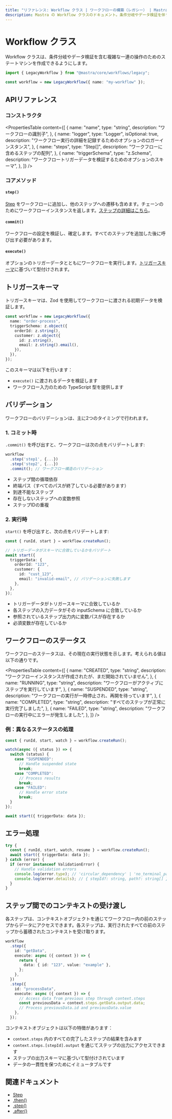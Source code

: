 ```yaml
---
title: "リファレンス: Workflow クラス | ワークフローの構築（レガシー） | Mastra ドキュメント"
description: Mastra の Workflow クラスのドキュメント。条件分岐やデータ検証を伴う複雑な操作のシーケンスのための状態機械を作成できます。
---
```




# Workflow クラス

Workflow クラスは、条件分岐やデータ検証を含む複雑な一連の操作のためのステートマシンを作成できるようにします。

```ts copy
import { LegacyWorkflow } from "@mastra/core/workflows/legacy";

const workflow = new LegacyWorkflow({ name: "my-workflow" });
```



## APIリファレンス

### コンストラクタ

<PropertiesTable
  content={[
    {
      name: "name",
      type: "string",
      description: "ワークフローの識別子",
    },
    {
      name: "logger",
      type: "Logger<WorkflowLogMessage>",
      isOptional: true,
      description: "ワークフロー実行の詳細を記録するためのオプションのロガーインスタンス",
    },
    {
      name: "steps",
      type: "Step[]",
      description: "ワークフローに含めるステップの配列",
    },
    {
      name: "triggerSchema",
      type: "z.Schema",
      description: "ワークフロートリガーデータを検証するためのオプションのスキーマ",
    },
  ]}
/>

### コアメソッド

#### `step()`

[Step](./step-class.mdx) をワークフローに追加し、他のステップへの遷移も含めます。チェーンのためにワークフローインスタンスを返します。[ステップの詳細はこちら](./step-class.mdx)。

#### `commit()`

ワークフローの設定を検証し、確定します。すべてのステップを追加した後に呼び出す必要があります。

#### `execute()`

オプションのトリガーデータとともにワークフローを実行します。[トリガースキーマ](./workflow.mdx#trigger-schemas)に基づいて型付けされます。



## トリガースキーマ

トリガースキーマは、Zod を使用してワークフローに渡される初期データを検証します。

```ts showLineNumbers copy
const workflow = new LegacyWorkflow({
  name: "order-process",
  triggerSchema: z.object({
    orderId: z.string(),
    customer: z.object({
      id: z.string(),
      email: z.string().email(),
    }),
  }),
});
```

このスキーマは以下を行います：

- `execute()` に渡されるデータを検証します
- ワークフロー入力のための TypeScript 型を提供します



## バリデーション

ワークフローのバリデーションは、主に2つのタイミングで行われます。

### 1. コミット時

`.commit()` を呼び出すと、ワークフローは次の点をバリデートします:

```ts showLineNumbers copy
workflow
  .step('step1', {...})
  .step('step2', {...})
  .commit(); // ワークフロー構造のバリデーション
```

- ステップ間の循環依存
- 終端パス（すべてのパスが終了している必要があります）
- 到達不能なステップ
- 存在しないステップへの変数参照
- ステップIDの重複

### 2. 実行時

`start()` を呼び出すと、次の点をバリデートします:

```ts showLineNumbers copy
const { runId, start } = workflow.createRun();

// トリガーデータがスキーマに合致しているかをバリデート
await start({
  triggerData: {
    orderId: "123",
    customer: {
      id: "cust_123",
      email: "invalid-email", // バリデーションに失敗します
    },
  },
});
```

- トリガーデータがトリガースキーマに合致しているか
- 各ステップの入力データがその inputSchema に合致しているか
- 参照されているステップ出力内に変数パスが存在するか
- 必須変数が存在しているか



## ワークフローのステータス

ワークフローのステータスは、その現在の実行状態を示します。考えられる値は以下の通りです。

<PropertiesTable
  content={[
    {
      name: "CREATED",
      type: "string",
      description: "ワークフローインスタンスが作成されたが、まだ開始されていません",
    },
    {
      name: "RUNNING",
      type: "string",
      description: "ワークフローがアクティブにステップを実行しています",
    },
    {
      name: "SUSPENDED",
      type: "string",
      description: "ワークフローの実行が一時停止され、再開を待っています",
    },
    {
      name: "COMPLETED",
      type: "string",
      description: "すべてのステップが正常に実行完了しました",
    },
    {
      name: "FAILED",
      type: "string",
      description: "ワークフローの実行中にエラーが発生しました",
    },
  ]}
/>

### 例：異なるステータスの処理

```typescript showLineNumbers copy
const { runId, start, watch } = workflow.createRun();

watch(async ({ status }) => {
  switch (status) {
    case "SUSPENDED":
      // Handle suspended state
      break;
    case "COMPLETED":
      // Process results
      break;
    case "FAILED":
      // Handle error state
      break;
  }
});

await start({ triggerData: data });
```



## エラー処理

```ts showLineNumbers copy
try {
  const { runId, start, watch, resume } = workflow.createRun();
  await start({ triggerData: data });
} catch (error) {
  if (error instanceof ValidationError) {
    // Handle validation errors
    console.log(error.type); // 'circular_dependency' | 'no_terminal_path' | 'unreachable_step'
    console.log(error.details); // { stepId?: string, path?: string[] }
  }
}
```



## ステップ間でのコンテキストの受け渡し

各ステップは、コンテキストオブジェクトを通じてワークフロー内の前のステップからデータにアクセスできます。各ステップは、実行されたすべての前のステップから蓄積されたコンテキストを受け取ります。

```typescript showLineNumbers copy
workflow
  .step({
    id: "getData",
    execute: async ({ context }) => {
      return {
        data: { id: "123", value: "example" },
      };
    },
  })
  .step({
    id: "processData",
    execute: async ({ context }) => {
      // Access data from previous step through context.steps
      const previousData = context.steps.getData.output.data;
      // Process previousData.id and previousData.value
    },
  });
```

コンテキストオブジェクトは以下の特徴があります：

- `context.steps` 内のすべての完了したステップの結果を含みます
- `context.steps.[stepId].output` を通じてステップの出力にアクセスできます
- ステップの出力スキーマに基づいて型付けされています
- データの一貫性を保つためにイミュータブルです



## 関連ドキュメント

- [Step](./step-class.mdx)
- [.then()](./then.mdx)
- [.step()](./step-function.mdx)
- [.after()](./after.mdx)
